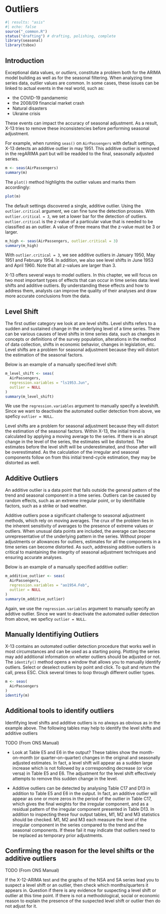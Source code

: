 # Outliers {#sec-outliers}

```r
#| results: "asis"
#| echo: false
source("_common.R")
status("drafting") # drafting, polishing, complete
library(seasonal)
library(tsbox)
```

<!-- -   Why care about outliers? -->

<!-- -   Additive outliers, level shifts, temporary changes -->

## Introduction

Exceptional data values, or *outliers*, constitute a problem both for the ARIMA model building as well as for the seasonal filtering.
When analyzing time series data, outlier values are common.
In some cases, these issues can be linked to actual events in the real world, such as:

- the COVID-19 pandamemic
- the 2008/09 financial market crash
- Natural disasters
- Ukraine crisis

These events can impact the accuracy of seasonal adjustment. As a result, X-13 tries to remove these inconsistencies before performing seasonal adjustment.

For example, when running `seas()` on `AirPassengers` with default settings, X-13 detects an additive outlier in may 1951. This additive outlier is removed in the regARIMA part but will be readded to the final, seasonally adjusted series.

```r
m <- seas(AirPassengers)
summary(m)
```
The `plot()` method highlights the outlier values and marks them accordingly:

```r
plot(m)
```


The default settings discovered a single, additive outlier. Using the `outlier.critical` argument, we can fine tune the detection prosses. With `outlier.critical = 3`, we set a lower bar for the detection of outliers. `outlier.critical` is the z-value of a particular value that is needed to be classified as an outlier. A value of three means that the z-value must be 3 or larger.

```r
m_high <- seas(AirPassengers, outlier.critical = 3)
summary(m_high)
```
With `outlier.critical = 3`, we see additive outliers in January 1950, May 1951 and February 1954. In addition, we also see level shifts in June 1953 and April 1960. Note that all z-values are larger than 3.

X-13 offers several ways to model outliers. In this chapter, we will focus on two most important types of effects that can occur in time series data: level shifts and additive outliers. By understanding these effects and how to address them, analysts can improve the quality of their analyses and draw more accurate conclusions from the data.

## Level Shift

The first outlier category we look at are level shifts. Level shifts refers to a sudden and sustained change in the underlying level of a time series.
There can be various causes of level shifts in time series data, such as changes in concepts or definitions of the survey population, alterations in the method of data collection, shifts in economic behavior, changes in legislation, etc. Level shifts are a problem for seasonal adjustment because they will distort the estimation of the seasonal factors. 

Below is an example of a manually specified level shift:


```r
m_level_shift <- seas(
  AirPassengers,
  regression.variables = "ls1953.Jun",
  outlier = NULL
)
summary(m_level_shift)
```

We use the `regression.variables` argument to manually specify a levelshift. Since we want to deactivate the automated outlier detection from above, we speficy `outlier = NULL`.

Level shifts are a problem for seasonal adjustment because they will distort the estimation of the seasonal factors. Within X-13, the initial trend is calculated by applying a moving average to the series. If there is an abrupt change in the level of the series, the estimates will be distorted. The estimates before the level shift will be underestimated, and those after will be overestimated. As the calculation of the irregular and seasonal components follow on from this initial trend-cycle estimation, they may be distorted as well.


## Additive Outliers

An additive outlier is a data point that falls outside the general pattern of the trend and seasonal component in a time series. Outliers can be caused by random effects, such as an extreme irregular point, or by identifiable factors, such as a strike or bad weather.

Additive outliers pose a significant challenge to seasonal adjustment methods, which rely on moving averages. The crux of the problem lies in the inherent sensitivity of averages to the presence of extreme values or outliers. When unusual data points are included, the average can become unrepresentative of the underlying pattern in the series. Without proper adjustments or allowances for outliers, estimates for all the components in a time series can become distorted. As such, addressing additive outliers is critical to maintaining the integrity of seasonal adjustment techniques and ensuring accurate analyses.

Below is an example of a manually specified additive outlier:

```r
m_additive_outlier <- seas(
  AirPassengers,
  regression.variables = "ao1954.Feb",
  outlier = NULL
)
summary(m_additive_outlier)
```

Again, we use the `regression.variables` argument to manually specify an addtive outlier. Since we want to deactivate the automated outlier detection from above, we speficy `outlier = NULL`.



## Manually Identifiying Outliers

X-13 contains an outomated outlier detection procedure that works well in most circumstances and can be used as a starting poing. Plotting the series may add additional information on wheter outliers should be adjusted or not. The `identify()` method opens a window that allows you to manually identify outliers. Select or deselect outliers by point and click. To quit and return the call, press ESC. Click several times to loop through different outlier types.

```r
m <- seas(
  AirPassengers
)
identify(m)
```



## Additional tools to identify outliers

Idenfifying level shifts and additive outliers is no always as obvious as in the example above.
The following tables may help to identify the level shifts and additive outliers

TODO (From ONS Manual)

- Look at Table E5 and E6 in the output?
These tables show the month- on-month (or quarter-on-quarter) changes in the original and seasonally adjusted estimates. In fact, a level shift will appear as a sudden large increase which is not followed by a corresponding decrease (or vice versa) in Table E5 and E6. The adjustment for the level shift effectively attempts to remove this sudden change in the level.

- Additive outliers can be detected by analysing Table C17 and D13 in addition to Table E5 and E6 in the output. In fact, an additive outlier will appear as one or more zeros in the period of the outlier in Table C17, which gives the final weights for the irregular component, and as a residual pattern of the irregular component presented in Table D13. In addition to inspecting these four output tables, M1, M2 and M3 statistics should be checked. M1, M2 and M3 each measure the level of the irregular component in the series compared to the trend and the seasonal components. If these fail it may indicate that outliers need to be replaced as temporary prior adjustments.


## Confirming the reason for the level shifts or the additive outliers

TODO (From ONS Manual)

If the X-12-ARIMA test and the graphs of the NSA and SA series lead you to suspect a level shift or an outlier, then check which months/quarters it appears in. Question if there is any evidence for suspecting a level shift or outlier at this time point.
If there is not a methodological, social or economic reason to explain the presence of the suspected level
shift or outlier then do not adjust for it.



